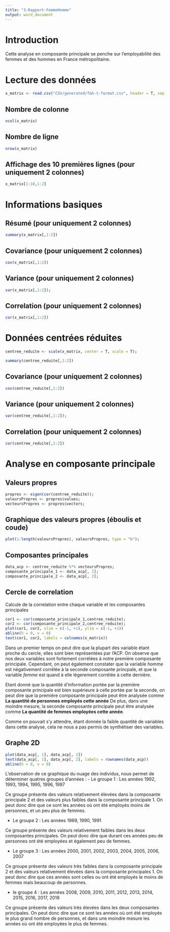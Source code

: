 ```yaml
---
title: "3-Rapport-FemmeHomme"
output: word_document
---
```


# Introduction

Cette analyse en composante principale se penche sur l'employabilité des femmes et des hommes en France métropolitaine.

# Lecture des données
```r
x_matrix <- read.csv("CSV/generated/f&h-t-format.csv", header = T, sep = ";", row.names = 1)
```
## Nombre de colonne
```r
ncol(x_matrix)
```
## Nombre de ligne
```r
nrow(x_matrix)
```
## Affichage des 10 premières lignes (pour uniquement 2 colonnes)

```r
x_matrix[1:10,1:2]
```

# Informations basiques
## Résumé (pour uniquement 2 colonnes)
```r
summary(x_matrix[,1:2])
```
## Covariance (pour uniquement 2 colonnes)
```r
cov(x_matrix[,1:2])
```

## Variance (pour uniquement 2 colonnes)
```r
var(x_matrix[,1:2]);
```

## Correlation (pour uniquement 2 colonnes)
```r
cor(x_matrix[,1:2])
```

# Données centrées réduites

```r
centree_reduite <- scale(x_matrix, center = T, scale = T);
```

```r
summary(centree_reduite[,1:2])
```
## Covariance (pour uniquement 2 colonnes)
```r
cov(centree_reduite[,1:2])
```

## Variance (pour uniquement 2 colonnes)
```r
var(centree_reduite[,1:2]);
```

## Correlation (pour uniquement 2 colonnes)
```r
cor(centree_reduite[,1:2])
```

# Analyse en composante principale

## Valeurs propres
```r
propres <- eigen(cor(centree_reduite));
valeursPropres <- propres$values;
vecteursPropres <- propres$vectors;
```

## Graphique des valeurs propres (éboulis et coude)
```r
plot(1:length(valeursPropres), valeursPropres, type = "b");
```

## Composantes principales
```r
data_acp <- centree_reduite %*% vecteursPropres;
composante_principale_1 <- data_acp[, 1];
composante_principale_2 <- data_acp[, 2];
```

## Cercle de correlation
Calcule de la correlation entre chaque variable et les composantes principales
```r
cor1 <- cor(composante_principale_1,centree_reduite);
cor2 <- cor(composante_principale_2,centree_reduite);
plot(cor1, cor2, xlim = c(-1, +1), ylim = c(-1, +1))
abline(h = 0, v = 0)
text(cor1, cor2, labels = colnames(x_matrix))
```
Dans un premier temps on peut dire que la plupart des variable étant proche du cercle, elles sont bien représentées par l'ACP.
On observe que nos deux variables sont fortement corrélées à notre première composante principale.
Cependant, on peut également constater que la variable *homme* est négativement corrélée à la seconde composante princpale, et que la variable *femme* est quand à elle légerement corrélée à cette dernière.

Etant donné que la quantité d'information portée par la première composante principale est bien supérieure à celle portée par la seconde, on peut dire que la première composante principale peut être analysée comme **La quantité de personnes employés cette année**
De plus, dans une moindre mesure, la seconde composante principale peut être analysée comme **La quantité de femmes employées cette année**.

Comme on pouvait s'y attendre, étant donnée la faible quantité de variables dans cette analyse, cela ne nous a pas permis de synthétiser des variables.

## Graphe 2D
```r
plot(data_acp[, 1], data_acp[, 2])
text(data_acp[, 1], data_acp[, 2], labels = rownames(data_acp))
abline(h = 0, v = 0)
```
L'observation de ce graphique du nuage des individus, nous permet de déterminer quatres groupes d'années :
- Le groupe 1 : Les années 1992, 1993, 1994, 1995, 1996, 1997

Ce groupe présente des valeurs relativement élevées dans la composante principale 2 et des valeurs plus faibles dans la composante principale 1.
On peut donc dire que ce sont les années où ont été employés moins de personnes, et un peu plus de femmes.

- Le groupe 2 : Les années 1989, 1990, 1991

Ce groupe présente des valeurs relativement faibles dans les deux composantes principales.
On peut donc dire que durant ces années peu de personnes ont été employées et également peu de femmes.

- Le groupe 3 : Les années 2000, 2001, 2002, 2003, 2004, 2005, 2006, 2007

Ce groupe présente des valeurs très faibles dans la composante principale 2 et des valeurs relativement élevées dans la composante principales 1.
On peut donc dire que ces années sont celles ou ont été employés le moins de femmes mais beaucoup de personnes.

- le groupe 4 : Les années 2008, 2009, 2010, 2011, 2012, 2013, 2014, 2015, 2016, 2017, 2018

Ce groupe présente des valeurs très élevées dans les deux composantes principales.
On peut donc dire que ce sont les années où ont été employés le plus grand nombre de personnes, et dans une moindre mesure les années où ont été employées le plus de femmes.

